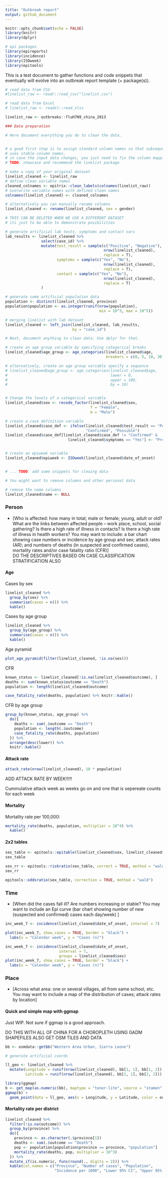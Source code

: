 ```yaml
---
title: "Outbreak report"
output: github_document
---
```


```r
knitr::opts_chunk$set(echo = FALSE)
library(knitr)
library(dplyr)

# epi packages
library(epireports)
library(incidence)
library(ISOweek) 
library(epitools)
```

This is a test document to gather functions and code snippets that eventually will evolve into an outbreak report template (+ package(s)).

```r
# read data from CSV
#linelist_raw <- readr::read_csv("linelist.csv")

# read data from Excel
# linelist_raw <- readxl::read_xlsx

linelist_raw <- outbreaks::fluH7N9_china_2013

### Data preparation

# Here document everything you do to clean the data.


# a good first step is to assign standard column names so that subsequent code
# uses stable column names. 
# in case the input data changes, you just need to fix the column mapping
# TODO: showcase and recommend the linelist package

# make a copy of your original dataset 
linelist_cleaned <- linelist_raw
# define clean variable names
cleaned_colnames <- epitrix::clean_labels(colnames(linelist_raw))
# overwrite variable names with defined clean names
colnames(linelist_cleaned) <- cleaned_colnames

# alternatively you can manually rename columns
linelist_cleaned <- rename(linelist_cleaned, sex = gender)
```


```r
# THIS CAN BE DELETED WHEN WE USE A DIFFERENT DATASET 
# its just to be able to demonstrate posibilities

# generate artificial lab tests, symptoms and contact vars
lab_results <- linelist_cleaned %>% 
                select(case_id) %>% 
                mutate(test_result = sample(c("Positive", "Negative"),
                                            nrow(linelist_cleaned), 
                                            replace = T), 
                       symptoms = sample(c("Yes", "No"),
                                            nrow(linelist_cleaned), 
                                            replace = T),
                       contact = sample(c("Yes", "No"),
                                            nrow(linelist_cleaned), 
                                            replace = T)
                )

# generate some artificial population data
population <- distinct(linelist_cleaned, province)
population$population <- as.integer(runif(nrow(population), 
                                          min = 10^3, max = 10^5))


```




```r
# merging linelist with lab dataset 
linelist_cleaned <- left_join(linelist_cleaned, lab_results, 
                              by = "case_id")
```



```r
# Next, document anything to clean data. Use dplyr for that.

# create an age group variable by specifying categorical breaks
linelist_cleaned$age_group <- age_categories(linelist_cleaned$age, 
                                             breakers = c(0, 5, 10, 30, 50, 80))

# alternatively, create an age group variable specify a sequence
# linelist_cleaned$age_group <- age_categories(linelist_cleaned$age,
#                                              lower = 0, 
#                                              upper = 100, 
#                                              by = 10)


# Change the levels of a categorical variable
linelist_cleaned$sex <- recode_factor(linelist_cleaned$sex, 
                                      f = "Female", 
                                      m = "Male")

# create a case definition variable 
linelist_cleaned$case_def <- ifelse(linelist_cleaned$test_result == "Positive", 
                                    "Confirmed", "Possible")
linelist_cleaned$case_def[linelist_cleaned$case_def != "Confirmed" & 
                            linelist_cleaned$symptoms == "Yes"] <- "Probable"


# create an epiweek variable 
linelist_cleaned$epiweek <- ISOweek(linelist_cleaned$date_of_onset)


# ... TODO: add some snippets for cleaing data
```


```r
# You might want to remove columns and other personal data

# remove the name columns
linelist_cleaned$name <- NULL
```





### Person

* [Who is affected: how many in total; male or female; young, adult or old? What are the links between affected people – work place, school, social gathering?  Is there a high rate of illness in contacts?  Is there a high rate of illness in health workers? You may want to include:  a bar chart showing case numbers or incidence by age group and sex; attack rates (AR); and numbers of deaths (in suspected and confirmed cases), mortality rates and/or case fatality ratio (CFR)]  
DO THE DESCRIPTIVES BASED ON CASE CLASSIFICATION STRATIFICATION ALSO

#### Age

Cases by sex

```r
linelist_cleaned %>%
  group_by(sex) %>%
  summarise(cases = n()) %>%
  kable()
```

Cases by age group

```r
linelist_cleaned %>%
  group_by(age_group) %>%
  summarise(cases = n()) %>%
  kable()
```

Age pyramid


```r
plot_age_pyramid(filter(linelist_cleaned, !is.na(sex)))
```


CFR 

```r
known_status <- linelist_cleaned[!is.na(linelist_cleaned$outcome), ]
deaths <- sum(known_status$outcome == "Death")
population <- length(linelist_cleaned$outcome)
```


```r
case_fatality_rate(deaths, population) %>% knitr::kable()
```


CFR by age group

```r
group_by(known_status, age_group) %>%
  do({
    deaths <- sum(.$outcome == "Death")
    population <- length(.$outcome)
    case_fatality_rate(deaths, population)
  }) %>%
  arrange(desc(lower)) %>%
  knitr::kable()
```

#### Attack rate

```r
attack_rate(nrow(linelist_cleaned), 10 * population)
```
 ADD ATTACK RATE BY WEEK!!!!!
 
 Cummulative attack week as weeks go on 
 and one that is sepereate counts for each week

#### Mortality


Mortality rate per 100,000:

```r
mortality_rate(deaths, population, multiplier = 10^4) %>%
  kable()
```


#### 2x2 tables

```r
sex_table <- epitools::epitable(linelist_cleaned$sex, linelist_cleaned$outcome)
sex_table
```

```r
sex_rr <- epitools::riskratio(sex_table, correct = TRUE, method = "wald")
sex_rr
```


```r
epitools::oddsratio(sex_table, correction = TRUE, method = "wald")
```


### Time

* [When did the cases fall ill? Are numbers increasing or stable? You may want to include an Epi curve (bar chart showing number of new (suspected and confirmed) cases each day/week) ]


```r
inc_week_7 <- incidence(linelist_cleaned$date_of_onset, interval = 7)
```

```r
plot(inc_week_7, show_cases = TRUE, border = "black") + 
  labs(x = "Calendar week", y = "Cases (n)")
```

```r
inc_week_7 <- incidence(linelist_cleaned$date_of_onset, 
                        interval = 7, 
                        groups = linelist_cleaned$sex)
plot(inc_week_7, show_cases = TRUE, border = "black") + 
  labs(x = "Calendar week", y = "Cases (n)")
```


### Place

*  [Across what area: one or several villages, all from same school, etc. You may want to include a map of the distribution of cases; attack rates by location]


#### Quick and simple map with ggmap

Just WIP. Not sure if ggmap is a good approach.

DO THIS WITH ALL OF CHINA FOR A CHOROPLETH USING GADM SHAPEFILES 
ALSO GET OSM TILES AND DATA 


```r
bb <- osmdata::getbb("Western Area Urban, Sierra Leone")

# generate artificial coords

ll_geo <- linelist_cleaned %>% 
  mutate(Longitude = runif(nrow(linelist_cleaned), bb[1, 1], bb[1, 2]),
         Latitude = runif(nrow(linelist_cleaned), bb[2, 1], bb[2, 2]))

library(ggmap)
b <- get_map(as.numeric(bb), maptype = "toner-lite", source = "stamen")
ggmap(b) + 
  geom_point(data = ll_geo, aes(x = Longitude, y = Latitude, color = outcome))
```


#### Mortality rate per district

```r

linelist_cleaned %>%
  filter(!is.na(outcome)) %>%
  group_by(province) %>%
  do({
    province <- as.character(.$province[1])
    deaths <- sum(.$outcome == "Death")
    pop <- population[population$province == province, "population"]
    mortality_rate(deaths, pop, multiplier = 10^3)
  }) %>%
  mutate_if(is.numeric, funs(round(., digits = 2))) %>%
  kable(col.names = c("Province", "Number of cases", "Population",
                      "Incidence per 1000", "Lower 95% CI", "Upper 95% CI"))
```


